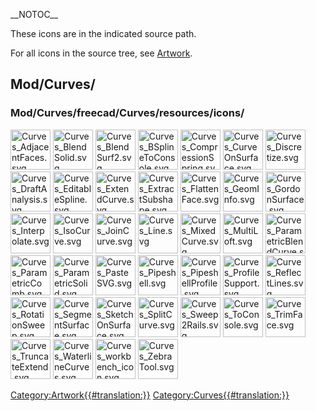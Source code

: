 __NOTOC__
<languages/>
<translate>

These icons are in the indicated source path. 

For all icons in the source tree, see [[Artwork|Artwork]].

==Mod/Curves/==

===Mod/Curves/freecad/Curves/resources/icons/===

</translate>
[[Image:Curves_AdjacentFaces.svg|64px]]
[[Image:Curves_BlendSolid.svg|64px]]
[[Image:Curves_BlendSurf2.svg|64px]]
[[Image:Curves_BSplineToConsole.svg|64px]]
[[Image:Curves_CompressionSpring.svg|64px]]
[[Image:Curves_CurveOnSurface.svg|64px]]
[[Image:Curves_Discretize.svg|64px]]
[[Image:Curves_DraftAnalysis.svg|64px]]
[[Image:Curves_EditableSpline.svg|64px]]
[[Image:Curves_ExtendCurve.svg|64px]]
[[Image:Curves_ExtractSubshape.svg|64px]]
[[Image:Curves_FlattenFace.svg|64px]]
[[Image:Curves_GeomInfo.svg|64px]]
[[Image:Curves_GordonSurface.svg|64px]]
[[Image:Curves_Interpolate.svg|64px]]
[[Image:Curves_IsoCurve.svg|64px]]
[[Image:Curves_JoinCurve.svg|64px]]
[[Image:Curves_Line.svg|64px]]
[[Image:Curves_MixedCurve.svg|64px]]
[[Image:Curves_MultiLoft.svg|64px]]
[[Image:Curves_ParametricBlendCurve.svg|64px]]
[[Image:Curves_ParametricComb.svg|64px]]
[[Image:Curves_ParametricSolid.svg|64px]]
[[Image:Curves_PasteSVG.svg|64px]]
[[Image:Curves_Pipeshell.svg|64px]]
[[Image:Curves_PipeshellProfile.svg|64px]]
[[Image:Curves_ProfileSupport.svg|64px]]
[[Image:Curves_ReflectLines.svg|64px]]
[[Image:Curves_RotationSweep.svg|64px]]
[[Image:Curves_SegmentSurface.svg|64px]]
[[Image:Curves_SketchOnSurface.svg|64px]]
[[Image:Curves_SplitCurve.svg|64px]]
[[Image:Curves_Sweep2Rails.svg|64px]]
[[Image:Curves_ToConsole.svg|64px]]
[[Image:Curves_TrimFace.svg|64px]]
[[Image:Curves_TruncateExtend.svg|64px]]
[[Image:Curves_WaterlineCurves.svg|64px]]
[[Image:Curves_workbench_icon.svg|64px]]
[[Image:Curves_ZebraTool.svg|64px]]
<translate>


</translate>
[[Category:Artwork{{#translation:}}]]
<noinclude>[[Category:Curves{{#translation:}}]]</noinclude> <!-- we don't want this transcluded -->